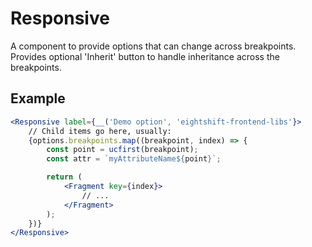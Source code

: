 
<Meta of={ComponentData} name='About' />

# Responsive

A component to provide options that can change across breakpoints. Provides optional 'Inherit' button to handle inheritance across the breakpoints.

## Example

```jsx
<Responsive label={__('Demo option', 'eightshift-frontend-libs'}>
	// Child items go here, usually:
	{options.breakpoints.map((breakpoint, index) => {
		const point = ucfirst(breakpoint);
		const attr = `myAttributeName${point}`;

		return (
			<Fragment key={index}>
				// ...
			</Fragment>
		);
	})}
</Responsive>
```
